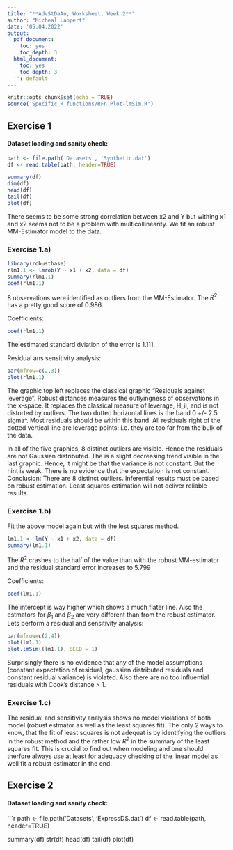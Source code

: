 ```yaml
---
title: "**AdvStDaAn, Worksheet, Week 2**"
author: "Micheal Lappert"
date: '05.04.2022'
output:
  pdf_document:
    toc: yes
    toc_depth: 3
  html_document:
    toc: yes
    toc_depth: 3
  '': default
---
```


```r
knitr::opts_chunk$set(echo = TRUE)
source('Specific_R_functions/RFn_Plot-lmSim.R')
```

## Exercise 1
#### Dataset loading and sanity check:

```r
path <- file.path('Datasets', 'Synthetic.dat')
df <- read.table(path, header=TRUE)

summary(df)
dim(df)
head(df)
tail(df)
plot(df)
```

There seems to be some strong correlation between x2 and Y but withing x1 and x2 seems not to be a problem with multicollinearity. We fit an robust MM-Estimator model to the data.

### Exercise 1.a)
```r
library(robustbase)
rlm1.1 <- lmrob(Y ~ x1 + x2, data = df)
summary(rlm1.1)
coef(rlm1.1)
```

8 observations were identified as outliers from the MM-Estimator. The $R^{2}$ has a pretty good score of 0.986.

Coefficients:
```r
coef(rlm1.1)
```
 
The estimated standard dviation of the error is 1.111.

Residual ans sensitivity analysis:
```r
par(mfrow=c(2,3))
plot(rlm1.1)
```

The graphic top left replaces the classical graphic "Residuals against leverage". Robust distances measures the outlyingness of observations in the x-space. It replaces the classical measure of leverage, H_ii,  and is not distorted by outliers. The two dotted horizontal lines is the band 0 +/- 2.5 sigma^. Most residuals should be within this band. All residuals
right of the dotted vertical line are leverage points; i.e. they are too far from the bulk of the data.

In all of the five graphics, 8 distinct outliers are visible. Hence the residuals are not Gaussian distributed. The is a slight decreasing trend visible in the last graphic. Hence, it might be that the variance is not constant. But the hint is weak. There is no evidence that the expectation is not constant. Conclusion: There are 8 distinct outliers. Inferential results must be based on robust estimation. Least squares estimation will not deliver
reliable results.

### Exercise 1.b)
Fit the above model again but with the lest squares method.
```r
lm1.1 <- lm(Y ~ x1 + x2, data = df)
summary(lm1.1)
```

The $R^{2}$ crashes to the half of the value than with the robust MM-estimator and the residual standard error increases to 5.799

Coefficients:
```r
coef(lm1.1)
```

The intercept is way higher which shows a much flater line. Also the estmators for $\beta_1$ and $\beta_2$ are very different than from the robust estimator. Lets perform a residual and sensitivity analysis:
```r
par(mfrow=c(2,4))
plot(lm1.1)
plot.lmSim((lm1.1), SEED = 1)
```

Surprisingly there is no evidence that any of the model assumptions (constant expactation of residual, gaussien distributed residuals and constant residual variance) is violated. Also there are no too influential residuals with Cook's distance > 1.

### Exercise 1.c)
The residual and sensitivity analysis shows no model violations of both model (robust estmator as well as the least squares fit). The only 2 ways to know, that the fit of least squares is not adequat is by identifying the outliers in the robust method and the rather low $R^{2}$ in the summary of the least squares fit. This is crucial to find out when modeling and one should therfore always use at least for adequacy checking of the linear model as well fit a robust estimator in the end.

## Exercise 2
#### Dataset loading and sanity check:

```r
path <- file.path('Datasets', 'ExpressDS.dat')
df <- read.table(path, header=TRUE)


summary(df)
str(df)
head(df)
tail(df)
plot(df)
